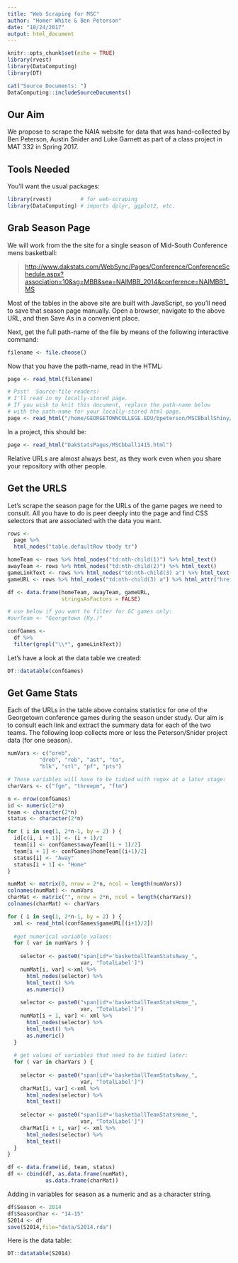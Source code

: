 ```yaml
---
title: "Web Scraping for MSC"
author: "Homer White & Ben Peterson"
date: "10/24/2017"
output: html_document
---
```


```r
knitr::opts_chunk$set(echo = TRUE)
library(rvest)
library(DataComputing)
library(DT)
```

```r
cat("Source Documents: ")
DataComputing::includeSourceDocuments()
```


## Our Aim

We propose to scrape the NAIA website for data that was hand-collected by Ben Peterson, Austin Snider and Luke Garnett as part of a class project in MAT 332 in Spring 2017.

## Tools Needed

You'll want the usual packages:

```r
library(rvest)         # for web-scraping
library(DataComputing) # imports dplyr, ggplot2, etc.
```

## Grab Season Page

We will work from the the site for a single season of Mid-South Conference mens basketball:

>[http://www.dakstats.com/WebSync/Pages/Conference/ConferenceSchedule.aspx?association=10&sg=MBB&sea=NAIMBB_2014&conference=NAIMBB1_MS](http://www.dakstats.com/WebSync/Pages/Conference/ConferenceSchedule.aspx?association=10&sg=MBB&sea=NAIMBB_2014&conference=NAIMBB1_MS)

Most of the tables in the above site are built with JavaScript, so you'll need to save that season page manually.  Open a browser, navigate to the above URL, and then Save As in a convenient place.

Next, get the full path-name of the file by means of the following interactive command:

```r
filename <- file.choose()
```

Now that you have the path-name, read in the HTML:

```r
page <- read_html(filename)
```


```r
# Psst!  Source-file readers!
# I'll read in my locally-stored page.
# If you wish to knit this document, replace the path-name below
# with the path-name for your locally-stored html page.
page <- read_html("/home/GEORGETOWNCOLLEGE.EDU/bpeterson/MSCBballShiny/DakStatsPages/MSCbball1415.html")
```

In a project, this should be:

```r
page <- read_html("DakStatsPages/MSCbball1415.html")
```

Relative URLs are almost always best, as they work even when you share your repository with other people.



## Get the URLS

Let's scrape the season page for the URLs of the game pages we need to consult.  All you have to do is peer deeply into the page and find CSS selectors that are associated with the data you want.

```r
rows <-
  page %>%
  html_nodes("table.defaultRow tbody tr")

homeTeam <- rows %>% html_nodes("td:nth-child(1)") %>% html_text()
awayTeam <- rows %>% html_nodes("td:nth-child(2)") %>% html_text()
gameLinkText <- rows %>% html_nodes("td:nth-child(3) a") %>% html_text()
gameURL <- rows %>% html_nodes("td:nth-child(3) a") %>% html_attr("href")

df <- data.frame(homeTeam, awayTeam, gameURL,
                 stringsAsFactors = FALSE)

# use below if you want to filter for GC games only:
#ourTeam <- "Georgetown (Ky.)"

confGames <-
  df %>%
  filter(grepl("\\*", gameLinkText))
```

Let's have a look at the data table we created:

```r
DT::datatable(confGames)
```

## Get Game Stats

Each of the URLs in the table above contains statistics for one of the Georgetown conference games during the season under study.  Our aim is to consult each link and extract the summary data for each of the two teams.  The following loop collects more or less the Peterson/Snider project data (for one season).


```r
numVars <- c("oreb", 
          "dreb", "reb", "ast", "to", 
          "blk", "stl", "pf", "pts")

# These variables will have to be tidied with regex at a later stage:
charVars <- c("fgm", "threepm", "ftm")

n <- nrow(confGames)
id <- numeric(2*n)
team <- character(2*n)
status <- character(2*n)

for ( i in seq(1, 2*n-1, by = 2) ) {
  id[c(i, i + 1)] <- (i + 1)/2
  team[i] <- confGames$awayTeam[(i + 1)/2]
  team[i + 1] <- confGames$homeTeam[(i+1)/2]
  status[i] <- "Away"
  status[i + 1] <- "Home"
}

numMat <- matrix(0, nrow = 2*n, ncol = length(numVars))
colnames(numMat) <- numVars
charMat <- matrix("", nrow = 2*n, ncol = length(charVars))
colnames(charMat) <- charVars

for ( i in seq(1, 2*n-1, by = 2) ) {
  xml <- read_html(confGames$gameURL[(i+1)/2])
  
  #get numerical variable values:
  for ( var in numVars ) {
    
    selector <- paste0("span[id*='basketballTeamStatsAway_",
                       var, "TotalLabel']")
    numMat[i, var] <-xml %>%
      html_nodes(selector) %>%
      html_text() %>%
      as.numeric()
    
    selector <- paste0("span[id*='basketballTeamStatsHome_",
                       var, "TotalLabel']")
    numMat[i + 1, var] <- xml %>%
      html_nodes(selector) %>%
      html_text() %>%
      as.numeric()
  }
  
  # get values of variables that need to be tidied later:
  for ( var in charVars ) {
    
    selector <- paste0("span[id*='basketballTeamStatsAway_",
                       var, "TotalLabel']")
    charMat[i, var] <-xml %>%
      html_nodes(selector) %>%
      html_text()
    
    selector <- paste0("span[id*='basketballTeamStatsHome_",
                       var, "TotalLabel']")
    charMat[i + 1, var] <- xml %>%
      html_nodes(selector) %>%
      html_text()
  }
}

df <- data.frame(id, team, status)
df <- cbind(df, as.data.frame(numMat),
            as.data.frame(charMat))
```

Adding in variables for season as a numeric and as a character string.
```r
df$Season <- 2014
df$SeasonChar <- "14-15"
S2014 <- df
save(S2014,file="data/S2014.rda")
```



Here is the data table:

```r
DT::datatable(S2014)
```





